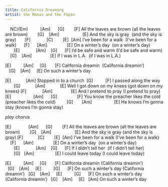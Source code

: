 ```yaml
---
title: California Dreaming
artist: the Mamas and the Papas
---
```



    NC/(Em)          [Am]      [G]        [F]
All the leaves are brown (all the leaves are brown)
       [G]    [Am]                   [E]
And the sky is gray  (and the sky is gray)
      [F]             [C]        [E]  [Am]
I've been for a walk  (I've been for a walk)
     [F]      [Am]                [E]
On a winter's day  (on a winter's day)
       [E]             [Am]    [G]      [F]
I'd be safe and warm (I'd be safe and warm)
    [G]    [Am]               [E]
If I was in L.A.  (if I was in L.A.)

:::{.chorus}
[E]          [Am]     [G]       [F]
California dreamin  (California dreamin')
   [G]    [Am]     [E]
On such a winter's day
:::


[E]            [Am]
Stopped in to a church
 [G]          [F]
I passed along the way
       [G]            [Am]            [E]
Well I got down on my knees (got down on my knees)
[F]             [Am]               [E]
And I pretend to pray (I pretend to pray)
[E]                  [Am]      [G]                [F]
You know the preacher likes the cold (preacher likes the cold)
        [G]       [Am]                  [E]
He knows I'm gonna stay (knows I'm gonna stay)

*play chorus*

[E]              [Am]      [G]        [F]
All the leaves are brown (all the leaves are brown)
       [G]    [Am]                   [E]
And the sky is gray (and the sky is gray)
[F]            [C]        [E]  [Am]
I've been for a walk (I've been for a walk)
    [F]      [Am]                [E]
On a winter's day  (on a winter's day)
       [E]             [Am]    [G]      [F]
If I didn't tell her  (if I didn't tell her)
       [G]   [Am]                 [E]
I could leave today (I could leave today)

[E]          [Am]     [G]       [F]
California dreamin (California dreamin')
  [G]    [Am]     [E]          [G]      [F]
On such a winter's day (California dreamin')
  [G]    [Am]     [E]          [G]      [F]
On such a winter's day (California dreamin')
  [G]    [Am]     [E]   [Am]
On such a winter's day

